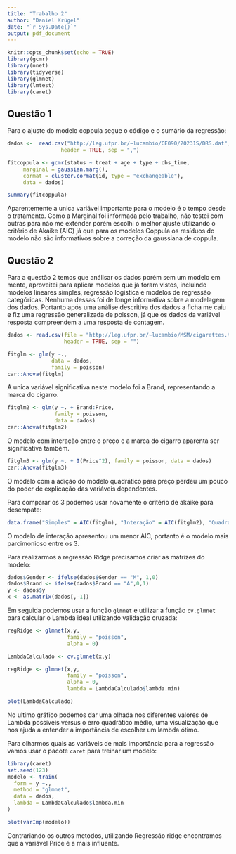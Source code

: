 ```yaml
---
title: "Trabalho 2"
author: "Daniel Krügel"
date: "`r Sys.Date()`"
output: pdf_document
---
```


```r
knitr::opts_chunk$set(echo = TRUE)
library(gcmr)
library(nnet)
library(tidyverse)
library(glmnet)
library(lmtest)
library(caret)
```

## Questão 1

Para o ajuste do modelo coppula segue o código e o sumário da regressão:

```r
dados <-  read.csv("http://leg.ufpr.br/~lucambio/CE090/20231S/DRS.dat",
                 header = TRUE, sep = ",")

```

```r
fitcoppula <- gcmr(status ~ treat + age + type + obs_time, 
     marginal = gaussian.marg(),
     cormat = cluster.cormat(id, type = "exchangeable"),
     data = dados)

summary(fitcoppula)
```

Aparentemente a unica variável importante para o modelo é o tempo desde o tratamento. Como a Marginal foi informada pelo trabalho, não testei com outras para não me extender porém escolhi o melhor ajuste utilizando o critério de Akaike (AIC) já que para os modelos Coppula os resíduos do modelo não são informativos sobre a correção da gaussiana de coppula.

## Questão 2

Para a questão 2 temos que análisar os dados porém sem um modelo em mente, aproveitei para aplicar modelos que já foram vistos, incluindo modelos lineares simples, regressão logistica e modelos de regressão categóricas. Nenhuma dessas foi de longe informativa sobre a modelagem dos dados. 
Portanto após uma análise descritiva dos dados a ficha me caiu e fiz uma regressão generalizada de poisson, já que os dados da variável resposta compreendem a uma resposta de contagem.

```r
dados <- read.csv(file = "http://leg.ufpr.br/~lucambio/MSM/cigarettes.txt",
                  header = TRUE, sep = "")
```


```r
fitglm <- glm(y ~.,
              data = dados,
              family = poisson) 
car::Anova(fitglm)
```
A unica variável significativa neste modelo foi a Brand, representando a marca do cigarro.

```r
fitglm2 <- glm(y ~. + Brand:Price, 
               family = poisson,
               data = dados) 
car::Anova(fitglm2)
```
O modelo com interação entre o preço e a marca do cigarro aparenta ser significativa também.

```r
fitglm3 <- glm(y ~. + I(Price^2), family = poisson, data = dados)
car::Anova(fitglm3) 
```

O modelo com a adição do modelo quadrático para preço perdeu um pouco do poder de explicação das variáveis dependentes.

Para comparar os 3 podemos usar novamente o critério de akaike para desempate:

```r
data.frame("Simples" = AIC(fitglm), "Interação" = AIC(fitglm2), "Quadratico"=AIC(fitglm3))
```

O modelo de interação apresentou um menor AIC, portanto é o modelo mais parcimonioso entre os 3.

Para realizarmos a regressão Ridge precisamos criar as matrizes do modelo:
```r
dados$Gender <- ifelse(dados$Gender == "M", 1,0)
dados$Brand <- ifelse(dados$Brand == "A",0,1)
y <- dados$y
x <- as.matrix(dados[,-1])
```

Em seguida podemos usar a função `glmnet` e utilizar a função `cv.glmnet` para calcular o Lambda ideal utilizando validação cruzada:

```r
regRidge <- glmnet(x,y, 
                   family = "poisson", 
                   alpha = 0)

LambdaCalculado <- cv.glmnet(x,y) 

regRidge <- glmnet(x,y, 
                   family = "poisson", 
                   alpha = 0,
                   lambda = LambdaCalculado$lambda.min)
```

```r
plot(LambdaCalculado)
```
No ultimo gráfico podemos dar uma olhada nos diferentes valores de Lambda possíveis versus o erro quadrático médio, uma visualização que nos ajuda a entender a importância de escolher um lambda ótimo.

Para olharmos quais as variáveis de mais importância para a regressão vamos usar o pacote `caret` para treinar um modelo:

```r
library(caret)
set.seed(123)
modelo <- train(
  form = y ~.,
  method = "glmnet",
  data = dados,
  lambda = LambdaCalculado$lambda.min
)
```
```r
plot(varImp(modelo))
```

Contrariando os outros metodos, utilizando Regressão ridge encontramos que a variável Price é a mais influente.